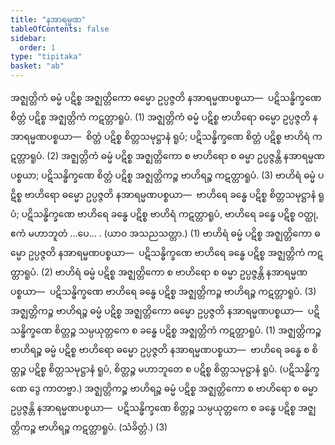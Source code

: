 ```yaml
---
title: "နအာရမ္မဏ"
tableOfContents: false
sidebar:
  order: 1
type: "tipitaka"
basket: "ab"
---
```



<DynamicBreadcrumb />

<Division number="326">

<Paragraph number="3121">
အဇ္ဈတ္တိကံ ဓမ္မံ ပဋိစ္စ အဇ္ဈတ္တိကော ဓမ္မော ဥပ္ပဇ္ဇတိ နအာရမ္မဏပစ္စယာ—  ပဋိသန္ဓိက္ခဏေ စိတ္တံ ပဋိစ္စ အဇ္ဈတ္တိကံ ကဋတ္တာရူပံ. (1)
</Paragraph>

<Paragraph number="3122">
အဇ္ဈတ္တိကံ ဓမ္မံ ပဋိစ္စ ဗာဟိရော ဓမ္မော ဥပ္ပဇ္ဇတိ နအာရမ္မဏပစ္စယာ—  စိတ္တံ ပဋိစ္စ စိတ္တသမုဋ္ဌာနံ ရူပံ; ပဋိသန္ဓိက္ခဏေ စိတ္တံ ပဋိစ္စ ဗာဟိရံ ကဋတ္တာရူပံ. (2)
</Paragraph>

<Paragraph number="3123">
အဇ္ဈတ္တိကံ ဓမ္မံ ပဋိစ္စ အဇ္ဈတ္တိကော စ ဗာဟိရော စ ဓမ္မာ ဥပ္ပဇ္ဇန္တိ နအာရမ္မဏပစ္စယာ; ပဋိသန္ဓိက္ခဏေ စိတ္တံ ပဋိစ္စ အဇ္ဈတ္တိကဉ္စ ဗာဟိရဉ္စ ကဋတ္တာရူပံ. (3)
</Paragraph>

<Paragraph number="3124">
ဗာဟိရံ ဓမ္မံ ပဋိစ္စ ဗာဟိရော ဓမ္မော ဥပ္ပဇ္ဇတိ နအာရမ္မဏပစ္စယာ—  ဗာဟိရေ ခန္ဓေ ပဋိစ္စ စိတ္တသမုဋ္ဌာနံ ရူပံ; ပဋိသန္ဓိက္ခဏေ ဗာဟိရေ ခန္ဓေ ပဋိစ္စ ဗာဟိရံ ကဋတ္တာရူပံ, ဗာဟိရေ ခန္ဓေ ပဋိစ္စ ဝတ္ထု, ဧကံ မဟာဘူတံ …ပေ… . (ယာဝ အသညသတ္တာ.) (1)
</Paragraph>

<Paragraph number="3125">
ဗာဟိရံ ဓမ္မံ ပဋိစ္စ အဇ္ဈတ္တိကော ဓမ္မော ဥပ္ပဇ္ဇတိ နအာရမ္မဏပစ္စယာ—  ပဋိသန္ဓိက္ခဏေ ဗာဟိရေ ခန္ဓေ ပဋိစ္စ အဇ္ဈတ္တိကံ ကဋတ္တာရူပံ. (2)
</Paragraph>

<Paragraph number="3126">
ဗာဟိရံ ဓမ္မံ ပဋိစ္စ အဇ္ဈတ္တိကော စ ဗာဟိရော စ ဓမ္မာ ဥပ္ပဇ္ဇန္တိ နအာရမ္မဏပစ္စယာ—  ပဋိသန္ဓိက္ခဏေ ဗာဟိရေ ခန္ဓေ ပဋိစ္စ အဇ္ဈတ္တိကဉ္စ ဗာဟိရဉ္စ ကဋတ္တာရူပံ. (3)
</Paragraph>

</Division>
<Division number="327">

<Paragraph number="3127">
အဇ္ဈတ္တိကဉ္စ ဗာဟိရဉ္စ ဓမ္မံ ပဋိစ္စ အဇ္ဈတ္တိကော ဓမ္မော ဥပ္ပဇ္ဇတိ နအာရမ္မဏပစ္စယာ—  ပဋိသန္ဓိက္ခဏေ စိတ္တဉ္စ သမ္ပယုတ္တကေ စ ခန္ဓေ ပဋိစ္စ အဇ္ဈတ္တိကံ ကဋတ္တာရူပံ. (1)
</Paragraph>

<Paragraph number="3128">
အဇ္ဈတ္တိကဉ္စ ဗာဟိရဉ္စ ဓမ္မံ ပဋိစ္စ ဗာဟိရော ဓမ္မော ဥပ္ပဇ္ဇတိ နအာရမ္မဏပစ္စယာ—  ဗာဟိရေ ခန္ဓေ စ စိတ္တဉ္စ ပဋိစ္စ စိတ္တသမုဋ္ဌာနံ ရူပံ, စိတ္တဉ္စ မဟာဘူတေ စ ပဋိစ္စ စိတ္တသမုဋ္ဌာနံ ရူပံ. (ပဋိသန္ဓိက္ခဏေ ဒွေ ကာတဗ္ဗာ.)
</Paragraph>

<Paragraph number="3129">
အဇ္ဈတ္တိကဉ္စ ဗာဟိရဉ္စ ဓမ္မံ ပဋိစ္စ အဇ္ဈတ္တိကော စ ဗာဟိရော စ ဓမ္မာ ဥပ္ပဇ္ဇန္တိ နအာရမ္မဏပစ္စယာ—  ပဋိသန္ဓိက္ခဏေ စိတ္တဉ္စ သမ္ပယုတ္တကေ စ ခန္ဓေ ပဋိစ္စ အဇ္ဈတ္တိကဉ္စ ဗာဟိရဉ္စ ကဋတ္တာရူပံ. (သံခိတ္တံ.) (3)
</Paragraph>
</Division>